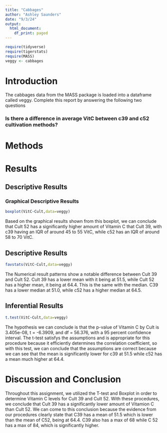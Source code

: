 ```yaml
---
title: "Cabbages"
author: "Ashley Saunders"
date: "9/3/24"
output:
  html_document:
    df_print: paged
---
```


```r
require(tidyverse)
require(tigerstats)
require(MASS)
veggy <- cabbages
```

# Introduction

<!--In this section you explain what you are trying to show.  Where did the data come from?  What is the research or other question you are trying to answer?!-->
 The cabbages data from the MASS package is loaded into a dataframe called veggy. Complete this report by answering the following two questions  
 
### Is there a difference in average VitC between c39 and c52 cultivation methods?  

# Methods

<!--Decide on your methods:  use "variable analysis" or other appropriate descriptors.  Make sure to choose at least one graphical method and at least one numerical method.!-->

# Results

<!--Divide this section into two sub-sections:  One for your descriptive  results and one for your inferential results.!-->

## Descriptive Results

### Graphical Descriptive Results

<!--Graphical results here.  Make sure to show your code.  Provide appropriate labels for axes, giving units if possible, and provide a good title for the graph, too.  Use the graphical results to describe the patterns if any that exist in the data as focused toward the research question!-->
```r
boxplot(VitC~Cult,data=veggy)
```

Based on the graphical results shown from this boxplot, we can conclude that Cult 52 has a significantly higher amount of Vitamin C that Cult 39, with c39 having an IQR of around 45 to 55 VitC, while c52 has an IQR of around 58 to 70 VitC.

## Descriptive Results

<!--Numerical results go here. Use the numerical results to describe the patterns if any that exist in the data as focused toward the research question!-->
```r
favstats(VitC~Cult,data=veggy)
```
The Numerical result patterns show a notable difference between Cult 39 and Cult 52. Cult 39 has a lower mean with it being at 51.5, while Cult 52 has a higher mean, it being at 64.4. This is the same with the median. C39 has a lower median at 51.0, while c52 has a higher median at 64.5. 

## Inferential Results

<!--State hypothesis clearly.  Make sure your discussion of the inferential test covers all the aspects that the test output produces, such as test statistic, p-value etc.  Make a decision about the null hypothesis, explain the assumptions on which the selected test/procedure was based, and why the chosen procedure satisfys the assumptions and is appropriate to answer the research question!-->
```r
t.test(VitC~Cult,data=veggy)
```
The hypothesis we can conclude is that the p-value of Vitamin C by Cult is 3.405e-08, t = -6.3909, and df = 56.376, with a 95 percent confidence interval. The t-test satisfys the assumptions and is appropriate for this procedure because it efficiently determines the correlation coefficient, so with this test, we can conclude that the assumptions are correct because we can see that the mean is significantly lower for c39 at 51.5 while c52 has a mean much higher at 64.4.  

# Discussion and Conclusion

<!--Discussion and conclusion here.  If you found a relationship be sure to consider whether the relationship occurs because one of the variavbles causes the other, or whether they perhasps are related for some other reason.  Watch the chapter 6 videos from the GeorgeTown videos collection.!-->
Throughout this assignment, we utilized the T-test and Boxplot in order to determine Vitamin C levels for Cult 39 and Cult 52. With these procedures, we conclude that Cult 39 has a significantly lower amount of Vitamion C than Cult 52. We can come to this conclusion because the evidence from our procedures clearly state that C39 has a mean of 51.5 which is lower than the mean of C52, being at 64.4. C39 also has a max of 68 while C 52 has a max of 84, which is significantly higher.